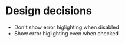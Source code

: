 
# Design decisions
* Don't show error higlighting when disabled
* Show error higlighting even when checked
